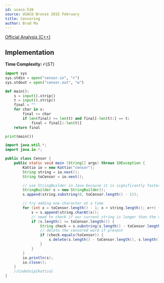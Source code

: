 ```yaml
---
id: usaco-526
source: USACO Bronze 2015 February
title: Censoring
author: Brad Ma
---
```


[Official Analysis (C++)](http://www.usaco.org/current/data/sol_censor_bronze.html)

## Implementation

**Time Complexity:** $\mathcal{O}(ST)$

<LanguageSection>

<PySection>

```python
import sys
sys.stdin = open("censor.in", "r")
sys.stdout = open("censor.out", "w")

def main():
	s = input().strip()
	t = input().strip()
	final = ""
	for char in s:
		final += char
		if len(final) >= len(t) and final[-len(t):] == t:
			final = final[:-len(t)]
	return final

print(main())
```

</PySection>

<JavaSection>

```java
import java.util.*;
import java.io.*;

public class Censor {
	public static void main (String[] args) throws IOException {
		Kattio io = new Kattio("censor");
		String string = io.next();
		String toCensor = io.next();

		// use StringBuilder in Java because it is significantly faster
		StringBuilder s = new StringBuilder();
		s.append(string.substring(0, toCensor.length() - 1));

		// try adding one character at a time
		for (int x = toCensor.length() - 1; x < string.length(); x++) {
			s = s.append(string.charAt(x));
			// need to check if our current string is longer than the censored word
			if (s.length() >= toCensor.length()) {
				String check = s.substring(s.length() - toCensor.length());
				// delete the censored word if present
				if (check.equals(toCensor)) {
					s.delete(s.length() - toCensor.length(), s.length());
				}
			}
		}
		io.println(s);
		io.close();
	}
	//CodeSnip{Kattio}
}
```

</JavaSection>

</LanguageSection>
